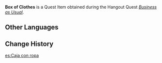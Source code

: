 {{Item Infobox
|id           = 101000
|image        = Item Gift.png
|type         = Quest Items
|description  = This box contains the clothes that [[Ningguang]] asked you to go get. As she said, "I need a change of mood, and a change of clothes will facilitate that."
}}
'''Box of Clothes''' is a Quest Item obtained during the Hangout Quest ''[[Business as Usual]]''.

==Other Languages==
{{Other Languages
|default_hidden = 1
|en      = Box of Clothes
|zhs     = 装衣服的方盒
|zhs_rm  = Zhuāng Yīfú de Fānghé
|zht     = 裝衣服的方盒
|zht_rm  = Zhuāng Yīfú de Fānghé
|ja      = 服の入った四角い箱
|ja_rm   = Fuku no Haitta Shikakui Hako
|ko      = 옷을 담은 상자
|ko_rm   = Ot-eul Dameun Sangja
|es      = Caja con ropa
|fr      = Boîte de vêtements
|ru      = Коробка с одеждой
|th      = กล่องเสื้อผ้าแบบสี่เหลี่ยม
|th_rm   = Klong Sueapha Baep Si Liam
|vi      = Hộp Trang Phục
|de      = Kiste mit Kleidung
|id      = Sekotak Pakaian
|pt      = Caixa com Roupas
|tr      = Giysi Kutusu
|it      = Scatola di vestiti
}}

==Change History==
{{Change History|2.4}}

[[es:Caja con ropa]]